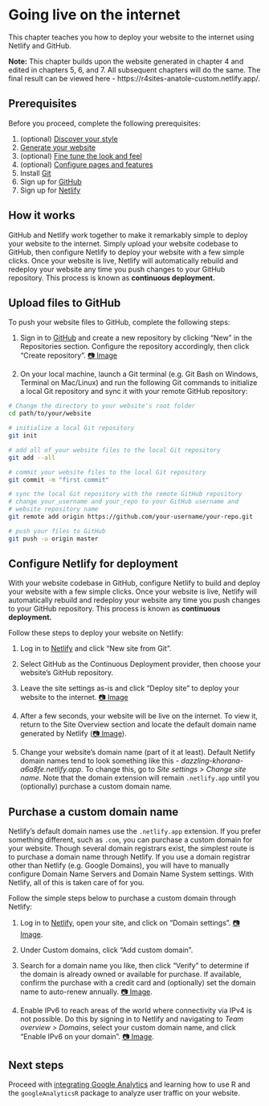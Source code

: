 # Going live on the internet {#deploy}

This chapter teaches you how to deploy your website to the internet using Netlify and GitHub. 

:::design
**Note:** This chapter builds upon the website generated in chapter 4 and edited in chapters 5, 6, and 7. All subsequent chapters will do the same. The final result can be viewed here - https://r4sites-anatole-custom.netlify.app/.
:::

## Prerequisites

Before you proceed, complete the following prerequisites:

1. (optional) [Discover your style](#choose-theme)
2. [Generate your website](#generate)
3. (optional) [Fine tune the look and feel](#fine-tune)
4. (optional) [Configure pages and features](#pages-features)
5. Install [Git](https://git-scm.com/book/en/v2/Getting-Started-Installing-Git)
6. Sign up for [GitHub](https://github.com/)
7. Sign up for [Netlify](https://app.netlify.com/)

## How it works

GitHub and Netlify work together to make it remarkably simple to deploy your website to the internet. Simply upload your website codebase to GitHub, then configure Netlify to deploy your website with a few simple clicks. Once your website is live, Netlify will automatically rebuild and redeploy your website any time you push changes to your GitHub repository. This process is known as **continuous deployment.**

## Upload files to GitHub {#initial-push}

To push your website files to GitHub, complete the following steps:

1. Sign in to [GitHub](https://github.com/) and create a new repository by clicking "New" in the Repositories section. Configure the repository accordingly, then click "Create repository". [📷 Image](https://i.imgur.com/dnmI973.png)

2. On your local machine, launch a Git terminal (e.g. Git Bash on Windows, Terminal on Mac/Linux) and run the following Git commands to initialize a local Git repository and sync it with your remote GitHub repository: 

```bash
# Change the directory to your website's root folder
cd path/to/your/website

# initialize a local Git repository
git init

# add all of your website files to the local Git repository
git add --all

# commit your website files to the local Git repository
git commit -m "first commit"

# sync the local Git repository with the remote GitHub repository
# change your_username and your_repo to your GitHub username and 
# website repository name
git remote add origin https://github.com/your-username/your-repo.git

# push your files to GitHub
git push -u origin master
```

## Configure Netlify for deployment

With your website codebase in GitHub, configure Netlify to build and deploy your website with a few simple clicks. Once your website is live, Netlify will automatically rebuild and redeploy your website any time you push changes to your GitHub repository. This process is known as **continuous deployment.**

Follow these steps to deploy your website on Netlify:

1. Log in to [Netlify](https://app.netlify.com/) and click "New site from Git".

2. Select GitHub as the Continuous Deployment provider, then choose your website's GitHub repository.

3. Leave the site settings as-is and click "Deploy site" to deploy your website to the internet. [📷 Image](https://i.imgur.com/wjDFnvJ.png)

4. After a few seconds, your website will be live on the internet. To view it, return to the Site Overview section and locate the default domain name generated by Netlify ([📷 Image](https://i.imgur.com/t6IW44i.png)). 

5. Change your website's domain name (part of it at least). Default Netlify domain names tend to look something like this - *dazzling-khorana-a6a8fe.netlify.app.* To change this, go to *Site settings > Change site name*. Note that the domain extension will remain `.netlify.app` until you (optionally) purchase a custom domain name.

## Purchase a custom domain name

Netlify's default domain names use the `.netlify.app` extension. If you prefer something different, such as `.com`, you can purchase a custom domain for your website. Though several domain registrars exist, the simplest route is to purchase a domain name through Netlify. If you use a domain registrar other than Netlify (e.g. Google Domains), you will have to manually configure Domain Name Servers and Domain Name System settings. With Netlify, all of this is taken care of for you.

Follow the simple steps below to purchase a custom domain through Netlify:

1. Log in to [Netlify](https://app.netlify.com/), open your site, and click on "Domain settings". [📷 Image](https://i.imgur.com/ACjNs4w.png).

2. Under Custom domains, click "Add custom domain".

3. Search for a domain name you like, then click "Verify" to determine if the domain is already owned or available for purchase. If available, confirm the purchase with a credit card and (optionally) set the domain name to auto-renew annually. [📷 Image](https://i.imgur.com/y2s7wQR.png).

4. Enable IPv6 to reach areas of the world where connectivity via IPv4 is not possible. Do this by signing in to Netlify and navigating to *Team overview > Domains*, select your custom domain name, and click "Enable IPv6 on your domain". [📷 Image](https://docs.netlify.com/domains-https/netlify-dns/#ipv6-traffic).

## Next steps

Proceed with [integrating Google Analytics](#content) and learning how to use R and the `googleAnalyticsR` package to analyze user traffic on your website.

